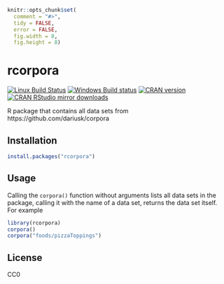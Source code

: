 
```r
knitr::opts_chunk$set(
  comment = "#>",
  tidy = FALSE,
  error = FALSE,
  fig.width = 8,
  fig.height = 8)
```

# rcorpora

[![Linux Build Status](https://travis-ci.org/gaborcsardi/rcorpora.svg?branch=master)](https://travis-ci.org/gaborcsardi/rcorpora)
[![Windows Build status](https://ci.appveyor.com/api/projects/status/github/gaborcsardi/rcorpora?svg=true)](https://ci.appveyor.com/project/gaborcsardi/rcorpora)
[![CRAN version](http://www.r-pkg.org/badges/version/rcorpora)](http://www.r-pkg.org/pkg/rcorpora)
[![CRAN RStudio mirror downloads](http://cranlogs.r-pkg.org/badges/rcorpora)](http://cran.r-project.org/web/packages/rcorpora/index.html)

R package that contains all data sets from
https://github.com/dariusk/corpora 

## Installation

```r
install.packages("rcorpora")
```

## Usage

Calling the `corpora()` function without arguments lists all
data sets in the package, calling it with the name of a data
set, returns the data set itself. For example

```r
library(rcorpora)
corpora()
corpora("foods/pizzaToppings")
```

## License

CC0

